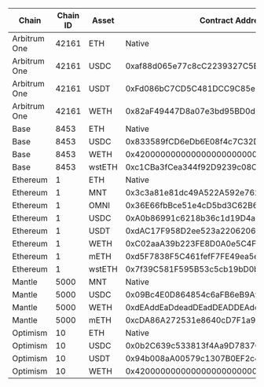 | Chain | Chain ID | Asset | Contract Address |
| ----- | -------- | ----- | ---------------- |
| Arbitrum One | 42161 | ETH | Native |
| Arbitrum One | 42161 | USDC | 0xaf88d065e77c8cC2239327C5EDb3A432268e5831 |
| Arbitrum One | 42161 | USDT | 0xFd086bC7CD5C481DCC9C85ebE478A1C0b69FCbb9 |
| Arbitrum One | 42161 | WETH | 0x82aF49447D8a07e3bd95BD0d56f35241523fBab1 |
| Base | 8453 | ETH | Native |
| Base | 8453 | USDC | 0x833589fCD6eDb6E08f4c7C32D4f71b54bdA02913 |
| Base | 8453 | WETH | 0x4200000000000000000000000000000000000006 |
| Base | 8453 | wstETH | 0xc1CBa3fCea344f92D9239c08C0568f6F2F0ee452 |
| Ethereum | 1 | ETH | Native |
| Ethereum | 1 | MNT | 0x3c3a81e81dc49A522A592e7622A7E711c06bf354 |
| Ethereum | 1 | OMNI | 0x36E66fbBce51e4cD5bd3C62B637Eb411b18949D4 |
| Ethereum | 1 | USDC | 0xA0b86991c6218b36c1d19D4a2e9Eb0cE3606eB48 |
| Ethereum | 1 | USDT | 0xdAC17F958D2ee523a2206206994597C13D831ec7 |
| Ethereum | 1 | WETH | 0xC02aaA39b223FE8D0A0e5C4F27eAD9083C756Cc2 |
| Ethereum | 1 | mETH | 0xd5F7838F5C461fefF7FE49ea5ebaF7728bB0ADfa |
| Ethereum | 1 | wstETH | 0x7f39C581F595B53c5cb19bD0b3f8dA6c935E2Ca0 |
| Mantle | 5000 | MNT | Native |
| Mantle | 5000 | USDC | 0x09Bc4E0D864854c6aFB6eB9A9cdF58aC190D0dF9 |
| Mantle | 5000 | WETH | 0xdEAddEaDdeadDEadDEADDEAddEADDEAddead1111 |
| Mantle | 5000 | mETH | 0xcDA86A272531e8640cD7F1a92c01839911B90bb0 |
| Optimism | 10 | ETH | Native |
| Optimism | 10 | USDC | 0x0b2C639c533813f4Aa9D7837CAf62653d097Ff85 |
| Optimism | 10 | USDT | 0x94b008aA00579c1307B0EF2c499aD98a8ce58e58 |
| Optimism | 10 | WETH | 0x4200000000000000000000000000000000000006 |
